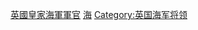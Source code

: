 {{Commonscat|Admirals of the United Kingdom}}

[[Category:英國皇家海軍軍官|]]
[[Category:英國將軍|海]]
[[Category:英国海军将领|Category:英国海军将领]]